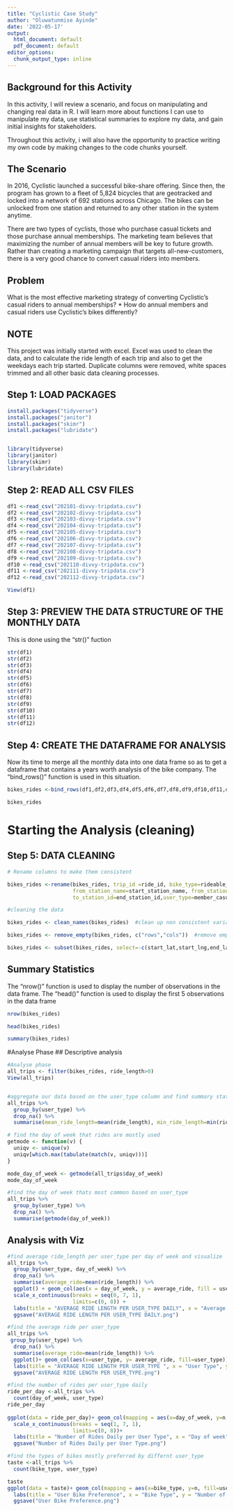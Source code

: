 ---
title: "Cyclistic Case Study"
author: "Oluwatunmise Ayinde"
date: '2022-05-17'
output:
  html_document: default
  pdf_document: default
editor_options: 
  chunk_output_type: inline
---

## Background for this Activity
In this activity, I will review a scenario, and focus on manipulating and changing real data in R. I will learn more about functions I can use to manipulate my data, use statistical summaries to explore my data, and gain initial insights for stakeholders. 

Throughout this activity, i will also have the opportunity to practice writing my own code by making changes to the code chunks yourself. 

## The Scenario
In 2016, Cyclistic launched a successful bike-share offering. Since then, the program has grown to a fleet of 5,824 bicycles that are geotracked and locked into a network of 692 stations across Chicago. The bikes can be unlocked from one station and returned to any other station in the system anytime.

There are two types of cyclists, those who purchase casual tickets and those purchase annual memberships. The marketing team believes that maximizing the number of annual members will be key to future growth. Rather than creating a marketing campaign that targets all-new-customers, there is a very good chance to convert casual riders into members.

## Problem
What is the most effective marketing strategy of converting Cyclistic’s casual riders to annual memberships?
* How do annual members and casual riders use Cyclistic’s bikes differently?

## NOTE
This project was initially started with excel. Excel was used to clean the data, and to calculate the ride length of each trip and also to get the weekdays each trip started. Duplicate columns were removed, white spaces trimmed and all other basic data cleaning processes.

## Step 1: LOAD PACKAGES
```{r}
install.packages("tidyverse")
install.packages("janitor")
install.packages("skimr")
install.packages("lubridate")


library(tidyverse)
library(janitor)
library(skimr)
library(lubridate)
```

## Step 2: READ ALL CSV FILES
```{r}
df1 <-read_csv("202101-divvy-tripdata.csv")
df2 <-read_csv("202102-divvy-tripdata.csv")
df3 <-read_csv("202103-divvy-tripdata.csv")
df4 <-read_csv("202104-divvy-tripdata.csv")
df5 <-read_csv("202105-divvy-tripdata.csv")
df6 <-read_csv("202106-divvy-tripdata.csv")
df7 <-read_csv("202107-divvy-tripdata.csv")
df8 <-read_csv("202108-divvy-tripdata.csv")
df9 <-read_csv("202109-divvy-tripdata.csv")
df10 <-read_csv("202110-divvy-tripdata.csv")
df11 <-read_csv("202111-divvy-tripdata.csv")
df12 <-read_csv("202112-divvy-tripdata.csv")

View(df1)
```

## Step 3: PREVIEW THE DATA STRUCTURE OF THE MONTHLY DATA
This is done using the "str()" fuction
```{r}
str(df1)
str(df2)
str(df3)
str(df4)
str(df5)
str(df6)
str(df7)
str(df8)
str(df9)
str(df10)
str(df11)
str(df12)
```

## Step 4: CREATE THE DATAFRAME FOR ANALYSIS
Now its time to merge all the monthly data into one data frame so as to get a dataframe that contains a years worth analysis of the bike company. The "bind_rows()" function is used in this situation.
```{r}
bikes_rides <-bind_rows(df1,df2,df3,df4,df5,df6,df7,df8,df9,df10,df11,df12)

bikes_rides
```


# Starting the Analysis (cleaning)
## Step 5: DATA CLEANING

```{r}
# Rename columns to make them consistent

bikes_rides <-rename(bikes_rides, trip_id =ride_id, bike_type=rideable_type,start_time=started_at, end_time=ended_at,
                     from_station_name=start_station_name, from_station_id=start_station_id,to_station_name=end_station_name,
                     to_station_id=end_station_id,user_type=member_casual)

#cleaning the data

bikes_rides <- clean_names(bikes_rides)  #clean up non consistent variable names

bikes_rides <- remove_empty(bikes_rides, c("rows","cols"))  #remove empty rows and columns

bikes_rides <- subset(bikes_rides, select=-c(start_lat,start_lng,end_lat,end_lng)) #removing columns that are not required for the analysis

```

## Summary Statistics
The "nrow()" function is used to display the number of observations in the data frame.
The "head()" function is used to display the first 5 observations in the data frame
```{r}
nrow(bikes_rides)  

head(bikes_rides) 

summary(bikes_rides)
```


#Analyse Phase
## Descriptive analysis
```{r}
#Analyse phase
all_trips <- filter(bikes_rides, ride_length>0)
View(all_trips)


#aggregate our data based on the user_type column and find summary statistics
all_trips %>% 
  group_by(user_type) %>% 
  drop_na() %>% 
  summarise(mean_ride_length=mean(ride_length), min_ride_length=min(ride_length), max_ride_length=max(ride_length))

# find the day of week that rides are mostly used
getmode <- function(v) {
  uniqv <- unique(v)
  uniqv[which.max(tabulate(match(v, uniqv)))]
}

mode_day_of_week <- getmode(all_trips$day_of_week)
mode_day_of_week

#find the day of week thats most common based on user_type
all_trips %>% 
  group_by(user_type) %>% 
  drop_na() %>% 
  summarise(getmode(day_of_week))
```

## Analysis with Viz
```{r}
#find average ride_length per user_type per day of week and visualize
all_trips %>% 
  group_by(user_type, day_of_week) %>% 
  drop_na() %>% 
  summarise(average_ride=mean(ride_length)) %>% 
  ggplot() + geom_col(aes(x = day_of_week, y = average_ride, fill = user_type), position = "dodge") +
  scale_x_continuous(breaks = seq(0, 7, 1), 
                     limits=c(0, 8)) +
  labs(title = "AVERAGE RIDE LENGTH PER USER_TYPE DAILY", x = "Average ride length", y = "Day of week")+
  ggsave("AVERAGE RIDE LENGTH PER USER_TYPE DAILY.png")

```

```{r}
#find the average ride per user_type
all_trips %>% 
 group_by(user_type) %>% 
  drop_na() %>% 
  summarise(average_ride=mean(ride_length)) %>% 
  ggplot()+ geom_col(aes(x=user_type, y= average_ride, fill=user_type))+
  labs(title = "AVERAGE RIDE LENGTH PER USER_TYPE ", x = "User Type", y = "Average ride")+
  ggsave("AVERAGE RIDE LENGTH PER USER_TYPE.png")

```

```{r}
#find the number of rides per user_type daily
ride_per_day <-all_trips %>% 
  count(day_of_week, user_type)
ride_per_day   
  
ggplot(data = ride_per_day)+ geom_col(mapping = aes(x=day_of_week, y=n, fill=user_type), position = "dodge")+
  scale_x_continuous(breaks = seq(1, 7, 1), 
                     limits=c(0, 8))+
  labs(title = "Number of Rides Daily per User Type", x = "Day of week", y = "Number of Ride")+
  ggsave("Number of Rides Daily per User Type.png")

```

```{r}
#find the types of bikes mostly preferred by differnt user_type
taste <-all_trips %>% 
  count(bike_type, user_type)

taste
ggplot(data = taste)+ geom_col(mapping = aes(x=bike_type, y=n, fill=user_type), position = "dodge")+
  labs(title = "User Bike Preference", x = "Bike Type", y = "Number of User")+
  ggsave("User Bike Preference.png")
```

